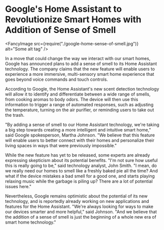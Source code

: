 # Google's Home Assistant to Revolutionize Smart Homes with Addition of Sense of Smell

<Metadata dateIso8601="2023-02-20T22:11:52.173Z" />

<FancyImage
  src={require("./google-home-sense-of-smell.jpg")}
  alt="Some alt tag"
/>

In a move that could change the way we interact with our smart homes, Google has announced plans to add a sense of smell to its Home Assistant technology. The company claims that the new feature will enable users to experience a more immersive, multi-sensory smart home experience that goes beyond voice commands and touch controls.

According to Google, the Home Assistant's new scent detection technology will allow it to identify and differentiate between a wide range of smells, from cooking aromas to body odors. The device will then use this information to trigger a range of automated responses, such as adjusting the temperature, turning on the air purifier, or reminding users to take out the trash.

"By adding a sense of smell to our Home Assistant technology, we're taking a big step towards creating a more intelligent and intuitive smart home," said Google spokesperson, Martha Johnson. "We believe that this feature will enable users to better connect with their homes and personalize their living spaces in ways that were previously impossible."

While the new feature has yet to be released, some experts are already expressing skepticism about its potential benefits. "I'm not sure how useful this is really going to be," said technology analyst, John Smith. "I mean, do we really need our homes to smell like a freshly baked pie all the time? And what if the device mistakes a bad smell for a good one, and starts playing relaxing music while the garbage is piling up? There are a lot of potential issues here."

Nevertheless, Google remains optimistic about the potential of its new technology, and is reportedly already working on new applications and features for the Home Assistant. "We're always looking for ways to make our devices smarter and more helpful," said Johnson. "And we believe that the addition of a sense of smell is just the beginning of a whole new era of smart home technology."
